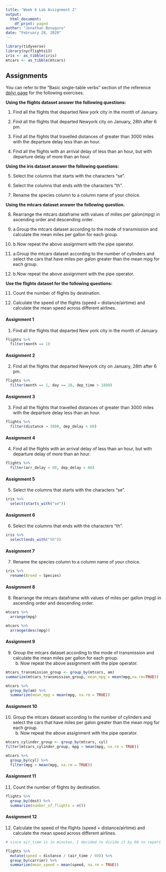 ```yaml
---
title: "Week 6 Lab Assignment 2"
output: 
  html_document:
    df_print: paged
author: "Jonathan Bonaguro"
date: "February 28, 2020"
---
```


```r
library(tidyverse)
library(nycflights13)
iris <- as_tibble(iris)
mtcars <- as_tibble(mtcars)
```

## Assignments

You can refer to the “Basic single-table verbs” section of the reference [dplyr page](https://dplyr.tidyverse.org/reference/index.html) for the following exercises.

**Using the flights dataset answer the following questions:**

1. Find all the flights that departed New york city in the month of January.

2. Find all the flights that departed Newyork city on January, 28th after 6 pm.

3. Find all the flights that travelled distances of greater than 3000 miles with the departure delay less than an hour.

4. Find all the flights with an arrival delay of less than an hour, but with departure delay of more than an hour.

**Using the iris dataset answer the following questions:**

5. Select the columns that starts with the characters “se”.

6. Select the columns that ends with the characters “th”.

7. Rename the species column to a column name of your choice.

**Using the mtcars dataset answer the following question.**

8. Rearrange the mtcars dataframe with values of milles per galon(mpg) in ascending order and descending order.

9. a.Group the mtcars dataset according to the mode of transmission and calculate the mean miles per gallon for each group.

9. b.Now repeat the above assignment with the pipe operator.

10. a.Group the mtcars dataset according to the number of cylinders and select the cars that have miles per galon greater than the mean mpg for each group.

10. b.Now repeat the above assignment with the pipe operator.

**Use the flights dataset for the following questions:**

11. Count the number of flights by destination.

12. Calculate the speed of the flights (speed = distance/airtime) and calculate the mean speed across different airlines.

#### Assignment 1

1. Find all the flights that departed New york city in the month of January.

```r
flights %>% 
  filter(month == 1)
```

#### Assignment 2

2. Find all the flights that departed Newyork city on January, 28th after 6 pm.

```r
flights %>% 
  filter(month == 1, day == 28, dep_time > 1800)
```

#### Assignment 3

3. Find all the flights that travelled distances of greater than 3000 miles with the departure delay less than an hour.

```r
flights %>% 
  filter(distance > 3000, dep_delay < 60)
```

#### Assignment 4

4. Find all the flights with an arrival delay of less than an hour, but with departure delay of more than an hour.

```r
flights %>% 
  filter(arr_delay < 60, dep_delay > 60)
```

#### Assignment 5

5. Select the columns that starts with the characters “se”.

```r
iris %>% 
  select(starts_with("se"))
```

#### Assignment 6

6. Select the columns that ends with the characters “th”.

```r
iris %>% 
  select(ends_with("th"))
```

#### Assignment 7

7. Rename the species column to a column name of your choice.

```r
iris %>% 
  rename(Breed = Species)
```

#### Assignment 8

8. Rearrange the mtcars dataframe with values of miles per gallon (mpg) in ascending order and descending order.

```r
mtcars %>% 
  arrange(mpg)

mtcars %>% 
  arrange(desc(mpg))
```

#### Assignment 9

9. Group the mtcars dataset according to the mode of transmission and calculate the mean miles per gallon for each group.
    b. Now repeat the above assignment with the pipe operator.

```r
mtcars_transmission_group <- group_by(mtcars, am)
summarize(mtcars_transmission_group, mean_mpg = mean(mpg,na.rm=TRUE))

mtcars %>%
  group_by(am) %>% 
  summarize(mean_mpg = mean(mpg, na.rm = TRUE))
```

#### Assignment 10

10. Group the mtcars dataset according to the number of cylinders and select the cars that have miles per galon greater than the mean mpg for each group.
    b. Now repeat the above assignment with the pipe operator.

```r
mtcars_cylinder_group <- group_by(mtcars, cyl)
filter(mtcars_cylinder_group, mpg > mean(mpg, na.rm = TRUE))

mtcars %>%
  group_by(cyl) %>% 
  filter(mpg > mean(mpg, na.rm = TRUE))
```

#### Assignment 11

11. Count the number of flights by destination.

```r
flights %>% 
  group_by(dest) %>% 
  summarize(number_of_flights = n())
```

#### Assignment 12

12. Calculate the speed of the flights (speed = distance/airtime) and calculate the mean speed across different airlines.

```r
# since air_time is in minutes, I decided to divide it by 60 to report speed in mph

flights %>% 
  mutate(speed = distance / (air_time / 60)) %>% 
  group_by(carrier) %>% 
  summarize(mean_speed = mean(speed, na.rm = TRUE))
```

